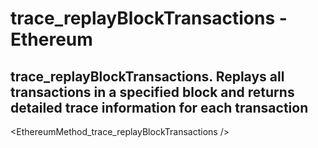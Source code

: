 # trace_replayBlockTransactions - Ethereum

## trace_replayBlockTransactions. Replays all transactions in a specified block and returns detailed trace information for each transaction


<EthereumMethod_trace_replayBlockTransactions />
